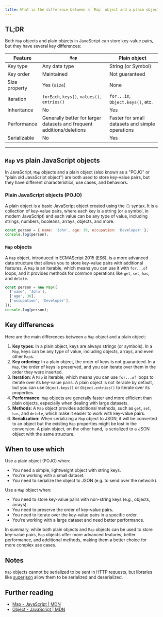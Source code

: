 ```yaml
---
title: What is the difference between a `Map` object and a plain object in JavaScript?
---
```


## TL;DR

Both `Map` objects and plain objects in JavaScript can store key-value pairs, but they have several key differences:

| Feature | `Map` | Plain object |
| --- | --- | --- |
| Key type | Any data type | String (or Symbol) |
| Key order | Maintained | Not guaranteed |
| Size property | Yes (`size`) | None |
| Iteration | `forEach`, `keys()`, `values()`, `entries()` | `for...in`, `Object.keys()`, etc. |
| Inheritance | No | Yes |
| Performance | Generally better for larger datasets and frequent additions/deletions | Faster for small datasets and simple operations |
| Serializable | No | Yes |

---

## `Map` vs plain JavaScript objects

In JavaScript, `Map` objects and a plain object (also known as a "POJO" or "plain old JavaScript object") are both used to store key-value pairs, but they have different characteristics, use cases, and behaviors.

### Plain JavaScript objects (POJO)

A plain object is a basic JavaScript object created using the `{}` syntax. It is a collection of key-value pairs, where each key is a string (or a symbol, in modern JavaScript) and each value can be any type of value, including strings, numbers, booleans, arrays, objects, and more.

```js live
const person = { name: 'John', age: 30, occupation: 'Developer' };
console.log(person);
```

### `Map` objects

A `Map` object, introduced in ECMAScript 2015 (ES6), is a more advanced data structure that allows you to store key-value pairs with additional features. A `Map` is an iterable, which means you can use it with `for...of` loops, and it provides methods for common operations like `get`, `set`, `has`, and `delete`.

```js live
const person = new Map([
  ['name', 'John'],
  ['age', 30],
  ['occupation', 'Developer'],
]);
console.log(person);
```

## Key differences

Here are the main differences between a `Map` object and a plain object:

1. **Key types**: In a plain object, keys are always strings (or symbols). In a `Map`, keys can be any type of value, including objects, arrays, and even other `Map`s.
2. **Key ordering**: In a plain object, the order of keys is not guaranteed. In a `Map`, the order of keys is preserved, and you can iterate over them in the order they were inserted.
3. **Iteration**: A `Map` is iterable, which means you can use `for...of` loops to iterate over its key-value pairs. A plain object is not iterable by default, but you can use `Object.keys()` or `Object.entries()` to iterate over its properties.
4. **Performance**: `Map` objects are generally faster and more efficient than plain objects, especially when dealing with large datasets.
5. **Methods**: A `Map` object provides additional methods, such as `get`, `set`, `has`, and `delete`, which make it easier to work with key-value pairs.
6. **Serialization**: When serializing a `Map` object to JSON, it will be converted to an object but the existing `Map` properties might be lost in the conversion. A plain object, on the other hand, is serialized to a JSON object with the same structure.

## When to use which

Use a plain object (POJO) when:

- You need a simple, lightweight object with string keys.
- You're working with a small dataset.
- You need to serialize the object to JSON (e.g. to send over the network).

Use a `Map` object when:

- You need to store key-value pairs with non-string keys (e.g., objects, arrays).
- You need to preserve the order of key-value pairs.
- You need to iterate over the key-value pairs in a specific order.
- You're working with a large dataset and need better performance.

In summary, while both plain objects and `Map` objects can be used to store key-value pairs, `Map` objects offer more advanced features, better performance, and additional methods, making them a better choice for more complex use cases.

## Notes

`Map` objects cannot be serialized to be sent in HTTP requests, but libraries like [superjson](https://github.com/blitz-js/superjson) allow them to be serialized and deserialized.

## Further reading

- [Map - JavaScript | MDN](https://developer.mozilla.org/en-US/docs/Web/JavaScript/Reference/Global_Objects/Map)
- [Object - JavaScript | MDN](https://developer.mozilla.org/en-US/docs/Web/JavaScript/Reference/Global_Objects/Object)
